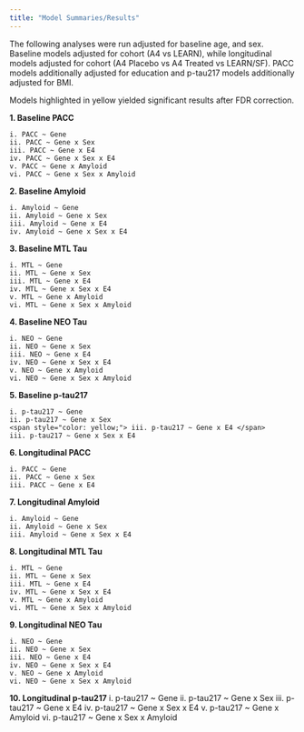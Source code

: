 ```yaml
---
title: "Model Summaries/Results"
---
```


The following analyses were run adjusted for baseline age, and sex. Baseline models adjusted for cohort (A4 vs LEARN), while longitudinal models adjusted for cohort (A4 Placebo vs A4 Treated vs LEARN/SF). PACC models additionally adjusted for education and p-tau217 models additionally adjusted for BMI. 

Models highlighted in yellow yielded significant results after FDR correction. 

**1. Baseline PACC**

    i. PACC ~ Gene
    ii. PACC ~ Gene x Sex
    iii. PACC ~ Gene x E4
    iv. PACC ~ Gene x Sex x E4
    v. PACC ~ Gene x Amyloid
    vi. PACC ~ Gene x Sex x Amyloid
  
**2. Baseline Amyloid**

    i. Amyloid ~ Gene
    ii. Amyloid ~ Gene x Sex
    iii. Amyloid ~ Gene x E4
    iv. Amyloid ~ Gene x Sex x E4
  
**3. Baseline MTL Tau**

    i. MTL ~ Gene
    ii. MTL ~ Gene x Sex
    iii. MTL ~ Gene x E4
    iv. MTL ~ Gene x Sex x E4
    v. MTL ~ Gene x Amyloid
    vi. MTL ~ Gene x Sex x Amyloid
  
**4. Baseline NEO Tau**

    i. NEO ~ Gene
    ii. NEO ~ Gene x Sex
    iii. NEO ~ Gene x E4
    iv. NEO ~ Gene x Sex x E4
    v. NEO ~ Gene x Amyloid
    vi. NEO ~ Gene x Sex x Amyloid
  
**5. Baseline p-tau217**

    i. p-tau217 ~ Gene
    ii. p-tau217 ~ Gene x Sex
    <span style="color: yellow;"> iii. p-tau217 ~ Gene x E4 </span>
    iii. p-tau217 ~ Gene x Sex x E4
  
**6. Longitudinal PACC**

    i. PACC ~ Gene
    ii. PACC ~ Gene x Sex
    iii. PACC ~ Gene x E4

**7. Longitudinal Amyloid**

    i. Amyloid ~ Gene
    ii. Amyloid ~ Gene x Sex
    iii. Amyloid ~ Gene x Sex x E4
  
**8. Longitudinal MTL Tau**

    i. MTL ~ Gene
    ii. MTL ~ Gene x Sex
    iii. MTL ~ Gene x E4
    iv. MTL ~ Gene x Sex x E4
    v. MTL ~ Gene x Amyloid
    vi. MTL ~ Gene x Sex x Amyloid
  
**9. Longitudinal NEO Tau**

    i. NEO ~ Gene
    ii. NEO ~ Gene x Sex
    iii. NEO ~ Gene x E4
    iv. NEO ~ Gene x Sex x E4
    v. NEO ~ Gene x Amyloid
    vi. NEO ~ Gene x Sex x Amyloid
  
**10. Longitudinal p-tau217**
    i. p-tau217 ~ Gene
    ii. p-tau217 ~ Gene x Sex
    iii. p-tau217 ~ Gene x E4
    iv. p-tau217 ~ Gene x Sex x E4
    v. p-tau217 ~ Gene x Amyloid
    vi. p-tau217 ~ Gene x Sex x Amyloid
  